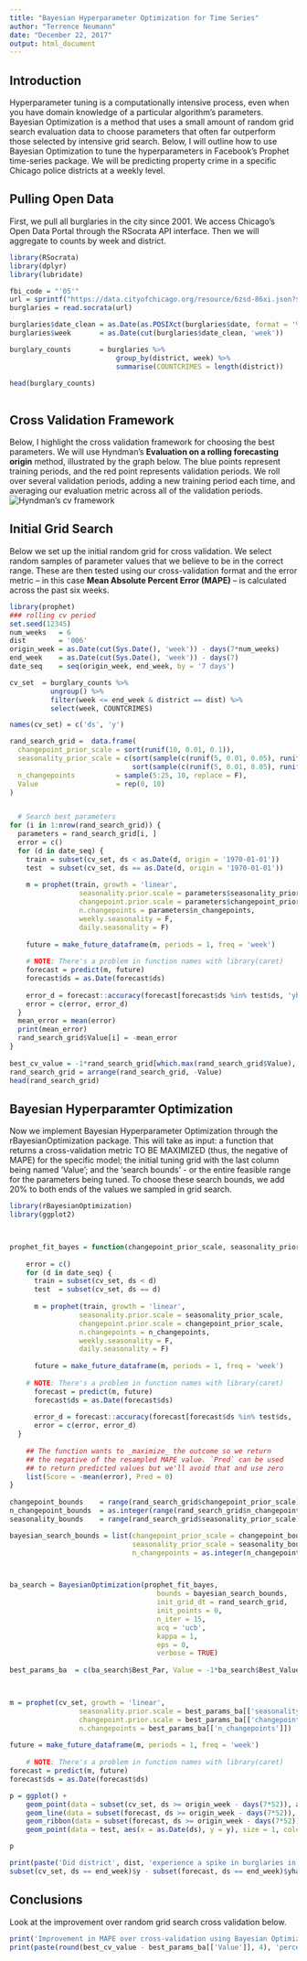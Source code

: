 ```yaml
---
title: "Bayesian Hyperparameter Optimization for Time Series"
author: "Terrence Neumann"
date: "December 22, 2017"
output: html_document
---
```

## Introduction

Hyperparameter tuning is a computationally intensive process, even when you have domain knowledge of a particular algorithm's parameters. Bayesian Optimization is a method that uses a small amount of random grid search evaluation data to choose parameters that often far outperform those selected by intensive grid search. Below, I will outline how to use Bayesian Optimization to tune the hyperparameters in Facebook's Prophet time-series package. We will be predicting property crime in a specific Chicago police districts at a weekly level. 

## Pulling Open Data

First, we pull all burglaries in the city since 2001. We access Chicago's Open Data Portal through the RSocrata API interface. Then we will aggregate to counts by week and district.

```r
library(RSocrata)
library(dplyr)
library(lubridate)

fbi_code = "'05'"
url = sprintf("https://data.cityofchicago.org/resource/6zsd-86xi.json?$select=*&$where=fbi_code=%s", fbi_code)
burglaries = read.socrata(url)

burglaries$date_clean = as.Date(as.POSIXct(burglaries$date, format = '%Y-%m-%d %H:%M:%S'))
burglaries$week       = as.Date(cut(burglaries$date_clean, 'week'))

burglary_counts       = burglaries %>%
                          group_by(district, week) %>%
                          summarise(COUNTCRIMES = length(district))

head(burglary_counts)
                          
```

## Cross Validation Framework

Below, I highlight the cross validation framework for choosing the best parameters. We will use Hyndman's **Evaluation on a rolling forecasting origin** method, illustrated by the graph below. The blue points represent training periods, and the red point represents validation periods. We roll over several validation periods, adding a new training period each time, and averaging our evaluation metric across all of the validation periods.
![Hyndman's cv framework](C:/Users/tdneumann/Documents/cv1-1.png)


## Initial Grid Search

Below we set up the initial random grid for cross validation. We select random samples of parameter values that we believe to be in the correct range. These are then tested using our cross-validation format and the error metric -- in this case **Mean Absolute Percent Error (MAPE)**  -- is calculated across the past six weeks. 


```r
library(prophet)
### rolling cv period
set.seed(12345)
num_weeks   = 6
dist        = '006'
origin_week = as.Date(cut(Sys.Date(), 'week')) - days(7*num_weeks) 
end_week    = as.Date(cut(Sys.Date(), 'week')) - days(7) 
date_seq    = seq(origin_week, end_week, by = '7 days')

cv_set  = burglary_counts %>%
          ungroup() %>%
          filter(week <= end_week & district == dist) %>%
          select(week, COUNTCRIMES)

names(cv_set) = c('ds', 'y')

rand_search_grid =  data.frame( 
  changepoint_prior_scale = sort(runif(10, 0.01, 0.1)),
  seasonality_prior_scale = c(sort(sample(c(runif(5, 0.01, 0.05), runif(5, 1, 10)), 5, replace = F)),
                              sort(sample(c(runif(5, 0.01, 0.05), runif(5, 1, 10)), 5, replace = F))),
  n_changepoints          = sample(5:25, 10, replace = F),
  Value                   = rep(0, 10)
)


  # Search best parameters
for (i in 1:nrow(rand_search_grid)) {
  parameters = rand_search_grid[i, ]
  error = c()
  for (d in date_seq) {
    train = subset(cv_set, ds < as.Date(d, origin = '1970-01-01'))
    test  = subset(cv_set, ds == as.Date(d, origin = '1970-01-01'))
    
    m = prophet(train, growth = 'linear',
                 seasonality.prior.scale = parameters$seasonality_prior_scale, 
                 changepoint.prior.scale = parameters$changepoint_prior_scale,
                 n.changepoints = parameters$n_changepoints,
                 weekly.seasonality = F,
                 daily.seasonality = F)
    
    future = make_future_dataframe(m, periods = 1, freq = 'week')
    
    # NOTE: There's a problem in function names with library(caret)
    forecast = predict(m, future)
    forecast$ds = as.Date(forecast$ds)
    
    error_d = forecast::accuracy(forecast[forecast$ds %in% test$ds, 'yhat'], test$y)[ , 'MAPE']
    error = c(error, error_d)
  }
  mean_error = mean(error)
  print(mean_error)
  rand_search_grid$Value[i] = -mean_error
}
  
best_cv_value = -1*rand_search_grid[which.max(rand_search_grid$Value),'Value']
rand_search_grid = arrange(rand_search_grid, -Value)
head(rand_search_grid)

```

## Bayesian Hyperparamter Optimization

Now we implement Bayesian Hyperparameter Optimization through the rBayesianOptimization package. This will take as input: a function that returns a cross-validation metric TO BE MAXIMIZED (thus, the negative of MAPE) for the specific model; the initial tuning grid with the last column being named 'Value'; and the 'search bounds' - or the entire feasible range for the parameters being tuned. To choose these search bounds, we add 20% to both ends of the values we sampled in grid search. 

```r
library(rBayesianOptimization)
library(ggplot2)



prophet_fit_bayes = function(changepoint_prior_scale, seasonality_prior_scale, n_changepoints) {
    
    error = c()
    for (d in date_seq) {
      train = subset(cv_set, ds < d)
      test  = subset(cv_set, ds == d)
    
      m = prophet(train, growth = 'linear',
                 seasonality.prior.scale = seasonality_prior_scale, 
                 changepoint.prior.scale = changepoint_prior_scale,
                 n.changepoints = n_changepoints,
                 weekly.seasonality = F,
                 daily.seasonality = F)
    
      future = make_future_dataframe(m, periods = 1, freq = 'week')
    
    # NOTE: There's a problem in function names with library(caret)
      forecast = predict(m, future)
      forecast$ds = as.Date(forecast$ds)
    
      error_d = forecast::accuracy(forecast[forecast$ds %in% test$ds, 'yhat'], test$y)[ , 'MAPE']
      error = c(error, error_d)
  }
  
    ## The function wants to _maximize_ the outcome so we return 
    ## the negative of the resampled MAPE value. `Pred` can be used
    ## to return predicted values but we'll avoid that and use zero
    list(Score = -mean(error), Pred = 0)
}
  
changepoint_bounds    = range(rand_search_grid$changepoint_prior_scale)
n_changepoint_bounds  = as.integer(range(rand_search_grid$n_changepoints))
seasonality_bounds    = range(rand_search_grid$seasonality_prior_scale)

bayesian_search_bounds = list(changepoint_prior_scale = changepoint_bounds,
                              seasonality_prior_scale = seasonality_bounds,
                              n_changepoints = as.integer(n_changepoint_bounds))



ba_search = BayesianOptimization(prophet_fit_bayes,
                                    bounds = bayesian_search_bounds,
                                    init_grid_dt = rand_search_grid, 
                                    init_points = 0, 
                                    n_iter = 15,
                                    acq = 'ucb', 
                                    kappa = 1, 
                                    eps = 0,
                                    verbose = TRUE)
  
best_params_ba  = c(ba_search$Best_Par, Value = -1*ba_search$Best_Value)



m = prophet(cv_set, growth = 'linear',
                 seasonality.prior.scale = best_params_ba[['seasonality_prior_scale']], 
                 changepoint.prior.scale = best_params_ba[['changepoint_prior_scale']],
                 n.changepoints = best_params_ba[['n_changepoints']])
    
future = make_future_dataframe(m, periods = 1, freq = 'week')
    
    # NOTE: There's a problem in function names with library(caret)
forecast = predict(m, future)
forecast$ds = as.Date(forecast$ds)

p = ggplot() + 
    geom_point(data = subset(cv_set, ds >= origin_week - days(7*52)), aes(x = as.Date(ds), y = y), size = 1) +
    geom_line(data = subset(forecast, ds >= origin_week - days(7*52)), aes(x = as.Date(ds), y = yhat), color = "#0072B2", size = 1) +
    geom_ribbon(data = subset(forecast, ds >= origin_week - days(7*52)), aes(x = as.Date(ds), ymin = yhat_lower, ymax = yhat_upper), fill = "#0072B2", alpha = 0.3) +
    geom_point(data = test, aes(x = as.Date(ds), y = y), size = 1, color = '#4daf4a') 

p

print(paste('Did district', dist, 'experience a spike in burglaries in the past week?'))
subset(cv_set, ds == end_week)$y - subset(forecast, ds == end_week)$yhat_upper > 0


```


## Conclusions

Look at the improvement over random grid search cross validation below.

```r
print('Improvement in MAPE over cross-validation using Bayesian Optimization')
print(paste(round(best_cv_value - best_params_ba[['Value']], 4), 'percentage points'))

```








